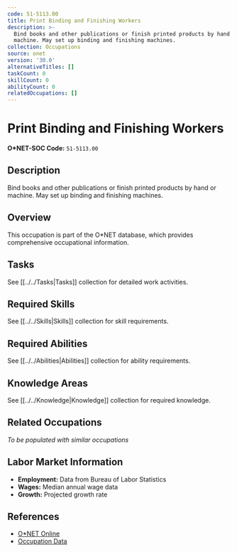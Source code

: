 ```yaml
---
code: 51-5113.00
title: Print Binding and Finishing Workers
description: >-
  Bind books and other publications or finish printed products by hand or
  machine. May set up binding and finishing machines.
collection: Occupations
source: onet
version: '30.0'
alternativeTitles: []
taskCount: 0
skillCount: 0
abilityCount: 0
relatedOccupations: []
---
```

# Print Binding and Finishing Workers

**O*NET-SOC Code:** `51-5113.00`

## Description

Bind books and other publications or finish printed products by hand or machine. May set up binding and finishing machines.

## Overview

This occupation is part of the O*NET database, which provides comprehensive occupational information.

## Tasks

See [[../../Tasks|Tasks]] collection for detailed work activities.

## Required Skills

See [[../../Skills|Skills]] collection for skill requirements.

## Required Abilities

See [[../../Abilities|Abilities]] collection for ability requirements.

## Knowledge Areas

See [[../../Knowledge|Knowledge]] collection for required knowledge.

## Related Occupations

*To be populated with similar occupations*

## Labor Market Information

- **Employment:** Data from Bureau of Labor Statistics
- **Wages:** Median annual wage data
- **Growth:** Projected growth rate

## References

- [O*NET Online](https://www.onetonline.org/link/summary/51-5113.00)
- [Occupation Data](https://www.onetcenter.org/)
